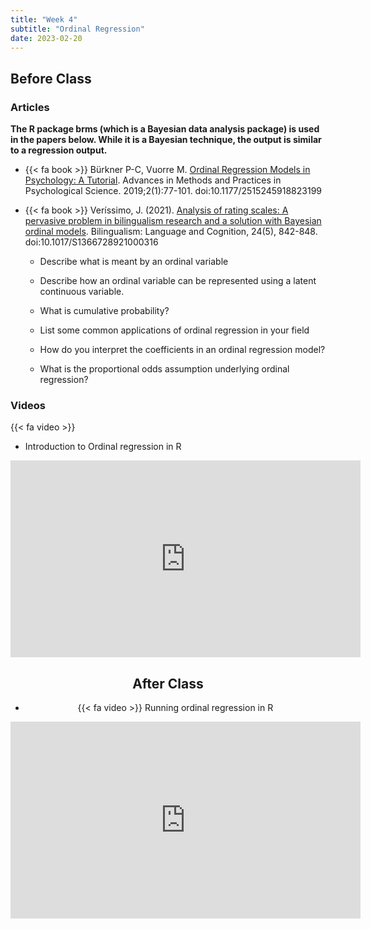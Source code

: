 ```yaml
---
title: "Week 4"
subtitle: "Ordinal Regression"
date: 2023-02-20
---
```


## Before Class

### Articles

**The R package brms (which is a Bayesian data analysis package) is used in the papers below. While it is a Bayesian technique, the output is similar to a regression output.** 


- {{< fa book >}} Bürkner P-C, Vuorre M. [Ordinal Regression Models in Psychology: A Tutorial](https://journals.sagepub.com/doi/epub/10.1177/2515245918823199). Advances in Methods and Practices in Psychological Science. 2019;2(1):77-101. doi:10.1177/2515245918823199

- {{< fa book >}} Veríssimo, J. (2021). [Analysis of rating scales: A pervasive problem in bilingualism research and a solution with Bayesian ordinal models](https://files.osf.io/v1/resources/4m2ap/providers/osfstorage/6013ef9a75226b05015161a6?action=download&direct&version=2). Bilingualism: Language and Cognition, 24(5), 842-848. doi:10.1017/S1366728921000316

  - Describe what is meant by an ordinal variable 
  
  - Describe how an ordinal variable can be represented using a latent continuous variable.

  - What is cumulative probability? 
  
  - List some common applications of ordinal regression in your field
  
  - How do you interpret the coefficients in an ordinal regression model? 
  
  - What is the proportional odds assumption underlying ordinal regression? 

### Videos

{{< fa video >}}

- Introduction to Ordinal regression in R 

<center>
<iframe width="560" height="315" src="https://www.youtube.com/embed/jWIJ7P1G9P4" title="YouTube video player" frameborder="0" allow="accelerometer; autoplay; clipboard-write; encrypted-media; gyroscope; picture-in-picture; web-share" allowfullscreen></iframe>
<center>

## After Class

- {{< fa video >}} Running ordinal regression in R

<center>
<iframe width="560" height="315" src="https://www.youtube.com/embed/rrRrI9gElYA" title="YouTube video player" frameborder="0" allow="accelerometer; autoplay; clipboard-write; encrypted-media; gyroscope; picture-in-picture; web-share" allowfullscreen></iframe>
<center>
